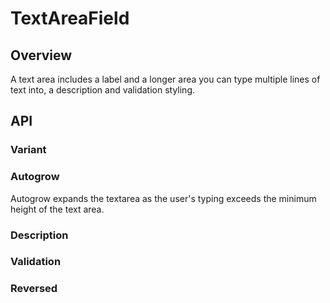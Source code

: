 
<Meta of={TextAreaFieldStories} />

# TextAreaField

<ResourceLinks
  sourceCode="https://github.com/cultureamp/kaizen-design-system/tree/main/packages/components/src/TextAreaField"
  figma="https://www.figma.com/file/ZRfnoNUXbGZv4eVWLbF4Az/%EF%B8%8F%F0%9F%96%BC%EF%B8%8F-Component-Gallery?node-id=891%3A179030&t=zlNKMVZd1i6MB4db-1"
  designGuidelines="https://cultureamp.atlassian.net/wiki/spaces/DesignSystem/pages/3081895966/Text+Area+Field"
  className="!kz-mb-8"
/>

<KAIOInstallation exportNames="TextAreaField" />

## Overview

A text area includes a label and a longer area you can type multiple lines of text into, a description and validation styling.

<Canvas of={TextAreaFieldStories.Playground} />
<Controls of={TextAreaFieldStories.Playground} />

## API

### Variant
<Canvas of={TextAreaFieldStories.Variant} />

### Autogrow
Autogrow expands the textarea as the user's typing exceeds the minimum height of  the text area.

<Canvas of={TextAreaFieldStories.Autogrow} />

### Description
<Canvas of={TextAreaFieldStories.Description} />

### Validation
<Canvas of={TextAreaFieldStories.Validation} />

### Reversed
<Canvas of={TextAreaFieldStories.Reversed} />
